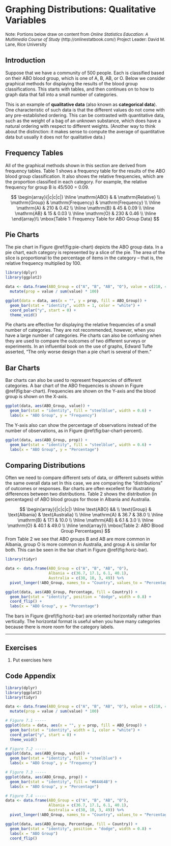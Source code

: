 # Graphing Distributions: Qualitative Variables

 <font size="2"> Note: Portions below draw on content from
 *Online Statistics Education: A Multimedia Course of Study* 
 (http://onlinestatbook.com/) Project Leader: David M. Lane, Rice University </font>

## Introduction

Suppose that we have a community of 500 people.  Each is classified based on 
their ABO blood group, which is one of A, B, AB, or O.  Below we consider
graphical methods for displaying the results of the blood group classifications.
This starts with tables, and then continues on to how to graph data that 
fall into a small number of categories. 

This is an example of **qualitative data** (also known as **categorical data**).  
One characteristic of such data is
that the different values do not come with any pre-established ordering.
This can be contrasted with quantitative data, such as the weight of a bag of an 
unknown substance, which does have a natural ordering with respect to 
different weights. (Another way to think about the distinction: it makes sense
to compute the average of quantitative data but usually it does not for
qualitative data.)

## Frequency Tables

All of the graphical methods shown in this section are derived from frequency 
tables. Table 1 shows a frequency table for the results of the ABO blood group
classification.  It also shows the 
relative frequencies, which are the proportion classified in each category. 
For example, the relative frequency for group B is 45/500 = 0.09.

$$
\begin{array}{|c|c|c|} \hline
\mathrm{ABO} & & \mathrm{Relative} \\
\mathrm{Group} & \mathrm{Frequency} & \mathrm{Frequency} \\ \hline
\mathrm{A} & 210 & 0.42 \\  \hline
\mathrm{B} & 45  & 0.09 \\  \hline
\mathrm{AB} & 15 & 0.03 \\  \hline
\mathrm{O} & 230 & 0.46 \\  \hline
\end{array}\\
\mbox{Table 1: Frequency Table for ABO Group Data}
$$

## Pie Charts

The pie chart in Figure \@ref(fig:pie-chart) depicts the ABO group data. In a pie chart, 
each category is represented by a slice of the pie. The area of the slice is 
proportional to the percentage of items in the category -- that is, the 
relative frequency multiplied by 100.

```r
library(dplyr)
library(ggplot2)

data <- data.frame(ABO_Group = c("A", "B", "AB", "O"), value = c(210, 45, 15, 230)) %>%
  mutate(prop = value / sum(value) * 100)

ggplot(data = data, aes(x = "", y = prop, fill = ABO_Group)) + 
  geom_bar(stat = "identity", width = 1, color = "white") + 
  coord_polar("y", start = 0) + 
  theme_void()
```

Pie charts are effective for displaying the relative frequencies of a small 
number of categories. They are not recommended, however, when you have a large 
number of categories. Pie charts can also be confusing when they are used to 
compare the outcomes of two different surveys or experiments. In an influential 
book on the use of graphs, Edward Tufte asserted, "The only worse design than 
a pie chart is several of them."


## Bar Charts

Bar charts can also be used to represent frequencies of different categories. 
A bar chart of the ABO frequencies is shown in Figure \@ref(fig:bar-chart). 
Frequencies are shown 
on the Y-axis and the blood group is shown on the X-axis. 

```r

ggplot(data, aes(ABO_Group, value)) + 
  geom_bar(stat = "identity", fill = "steelblue", width = 0.6) + 
  labs(x = "ABO Group", y = "Frequency")
```

The Y-axis also can show the percentage of observations 
instead of the number of observations, as in Figure \@ref(fig:bar-chart-percent).

```r
ggplot(data, aes(ABO_Group, prop)) + 
  geom_bar(stat = "identity", fill = "steelblue", width = 0.6) + 
  labs(x = "ABO Group", y = "Percentage")
```

## Comparing Distributions

Often we need to compare different sets of data, or different subsets
within the same overall data set In this case, we are comparing the 
"distributions" of outcomes or responses. Bar charts are 
often excellent for illustrating differences between two distributions.  Table
2 shows the distribution (in percentages) of ABO blood groups for those in
Albania and Australia.

$$
\begin{array}{|c|c|c|} \hline
\text{ABO} && \\
\text{Group} & \text{Albania} & \text{Australia} \\ \hline
\mathrm{A} & 36.7 & 38.0 \\  \hline
\mathrm{B} & 17.1 & 10.0 \\  \hline
\mathrm{AB} & 6.1 & 3.0 \\  \hline
\mathrm{O} & 40.1 & 49.0 \\  \hline
\end{array}\\
\mbox{Table 2: ABO Blood Group Percentages}
$$
From Table 2 we see that ABO groups B and AB are more common in Albania, 
group O is more common in Australia, and group A is similar for both.
This can be seen in the bar chart in Figure \@ref(fig:horiz-bar).

```r
library(tidyr)

data <- data.frame(ABO_Group = c("A", "B", "AB", "O"), 
                   Albania = c(36.7, 17.1, 6.1, 40.1), 
                   Australia = c(38, 10, 3, 49)) %>%
  pivot_longer(!ABO_Group, names_to = "Country", values_to = "Percentage")

ggplot(data, aes(ABO_Group, Percentage, fill = Country)) + 
  geom_bar(stat = "identity", position = "dodge", width = 0.8) + 
  coord_flip() +
  labs(x = "ABO Group", y = "Percentage")
```

The bars in Figure \@ref(fig:horiz-bar) are oriented horizontally rather than vertically. The 
horizontal format is useful when you have many categories because there is more 
room for the category labels. 

---

## Exercises

1. $\text{Put exercises here}$


## Code Appendix

```r
library(dplyr)
library(ggplot2)
library(tidyr)

data <- data.frame(ABO_Group = c("A", "B", "AB", "O"), value = c(210, 45, 15, 230)) %>%
  mutate(prop = value / sum(value) * 100)

# Figure 7.1 -----
ggplot(data = data, aes(x = "", y = prop, fill = ABO_Group)) + 
  geom_bar(stat = "identity", width = 1, color = "white") + 
  coord_polar("y", start = 0) + 
  theme_void()

# Figure 7.2 -----
ggplot(data, aes(ABO_Group, value)) + 
  geom_bar(stat = "identity", fill = "steelblue") + 
  labs(x = "ABO Group", y = "Frequency")

# Figure 7.3 -----
ggplot(data, aes(ABO_Group, prop)) + 
  geom_bar(stat = "identity", fill = "#B4464B") + 
  labs(x = "ABO Group", y = "Percentage")

# Figure 7.4 -----
data <- data.frame(ABO_Group = c("A", "B", "AB", "O"), 
                   Albania = c(36.7, 17.1, 6.1, 40.1), 
                   Australia = c(38, 10, 3, 49)) %>%
  pivot_longer(!ABO_Group, names_to = "Country", values_to = "Percentage")

ggplot(data, aes(ABO_Group, Percentage, fill = Country)) + 
  geom_bar(stat = "identity", position = "dodge", width = 0.8) + 
  labs(x = "ABO Group")
  coord_flip()
```
